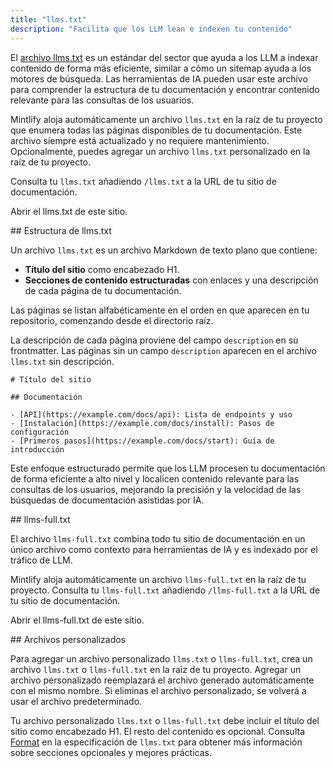 ```yaml
---
title: "llms.txt"
description: "Facilita que los LLM lean e indexen tu contenido"
---
```



El [archivo llms.txt](https://llmstxt.org) es un estándar del sector que ayuda a los LLM a indexar contenido de forma más eficiente, similar a cómo un sitemap ayuda a los motores de búsqueda. Las herramientas de IA pueden usar este archivo para comprender la estructura de tu documentación y encontrar contenido relevante para las consultas de los usuarios.

Mintlify aloja automáticamente un archivo `llms.txt` en la raíz de tu proyecto que enumera todas las páginas disponibles de tu documentación. Este archivo siempre está actualizado y no requiere mantenimiento. Opcionalmente, puedes agregar un archivo `llms.txt` personalizado en la raíz de tu proyecto.

Consulta tu `llms.txt` añadiendo `/llms.txt` a la URL de tu sitio de documentación.

<PreviewButton href="https://mintlify.com/docs/llms.txt">Abrir el llms.txt de este sitio.</PreviewButton>


<div id="llmstxt-structure">
  ## Estructura de llms.txt
</div>

Un archivo `llms.txt` es un archivo Markdown de texto plano que contiene:

* **Título del sitio** como encabezado H1.
* **Secciones de contenido estructuradas** con enlaces y una descripción de cada página de tu documentación.

Las páginas se listan alfabéticamente en el orden en que aparecen en tu repositorio, comenzando desde el directorio raíz.

La descripción de cada página proviene del campo `description` en su frontmatter. Las páginas sin un campo `description` aparecen en el archivo `llms.txt` sin descripción.

```mdx Example llms.txt
# Título del sitio

## Documentación

- [API](https://example.com/docs/api): Lista de endpoints y uso
- [Instalación](https://example.com/docs/install): Pasos de configuración
- [Primeros pasos](https://example.com/docs/start): Guía de introducción
```

Este enfoque estructurado permite que los LLM procesen tu documentación de forma eficiente a alto nivel y localicen contenido relevante para las consultas de los usuarios, mejorando la precisión y la velocidad de las búsquedas de documentación asistidas por IA.


<div id="llms-fulltxt">
  ## llms-full.txt
</div>

El archivo `llms-full.txt` combina todo tu sitio de documentación en un único archivo como contexto para herramientas de IA y es indexado por el tráfico de LLM.

Mintlify aloja automáticamente un archivo `llms-full.txt` en la raíz de tu proyecto. Consulta tu `llms-full.txt` añadiendo `/llms-full.txt` a la URL de tu sitio de documentación.

<PreviewButton href="https://mintlify.com/docs/llms-full.txt">Abrir el llms-full.txt de este sitio.</PreviewButton>

<div id="custom-files">
  ## Archivos personalizados
</div>

Para agregar un archivo personalizado `llms.txt` o `llms-full.txt`, crea un archivo `llms.txt` o `llms-full.txt` en la raíz de tu proyecto. Agregar un archivo personalizado reemplazará el archivo generado automáticamente con el mismo nombre. Si eliminas el archivo personalizado, se volverá a usar el archivo predeterminado.

Tu archivo personalizado `llms.txt` o `llms-full.txt` debe incluir el título del sitio como encabezado H1. El resto del contenido es opcional. Consulta [Format](https://llmstxt.org/#format) en la especificación de `llms.txt` para obtener más información sobre secciones opcionales y mejores prácticas.